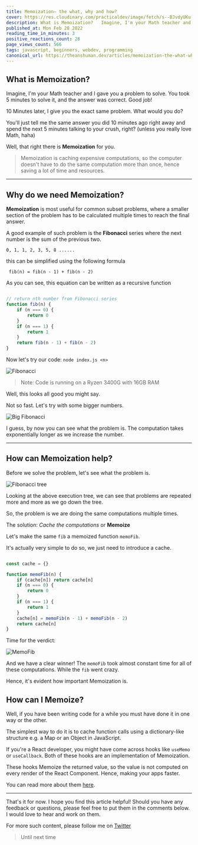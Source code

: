 ```yaml
---
title: Memoization— the what, why and how?
cover: https://res.cloudinary.com/practicaldev/image/fetch/s--BJvdyUKu--/c_imagga_scale,f_auto,fl_progressive,h_420,q_auto,w_1000/https://dev-to-uploads.s3.amazonaws.com/uploads/articles/b81fuwwy26s6n68pglko.png
description: What is Memoization?   Imagine, I'm your Math teacher and I gave you a problem to solve. You...
published_at: Mon Feb 28 2022
reading_time_in_minutes: 3
positive_reactions_count: 28
page_views_count: 566
tags: javascript, beginners, webdev, programming
canonical_url: https://theanshuman.dev/articles/memoization-the-what-why-and-how-3ccn
---
```




## What is Memoization?

Imagine, I'm your Math teacher and I gave you a problem to solve. You took 5 minutes to solve it, and the answer was correct. Good job!

10 Minutes later, I give you the exact same problem. What would you do?

You'll just tell me the same answer you did 10 minutes ago right away and spend the next 5 minutes talking to your crush, right? (unless you really love Math, haha)

Well, that right there is **Memoization** for you.

> Memoization is caching expensive computations, so the computer doesn't have to do the same computation more than once, hence saving a lot of time and resources.

---

## Why do we need Memoization?

**Memoization** is most useful for common subset problems, where a smaller section of the problem has to be calculated multiple times to reach the final answer.

A good example of such problem is the **Fibonacci** series where the next number is the sum of the previous two.

```
0, 1, 1, 2, 3, 5, 8 ......
```

this can be simplified using the following formula

```
 fib(n) = fib(n - 1) + fib(n - 2)
```
As you can see, this equation can be written as a recursive function

```ts

// return nth number from Fibonacci series
function fib(n) {
    if (n === 0) {
        return 0
    }
    if (n === 1) {
        return 1
    }
    return fib(n - 1) + fib(n - 2)
}

```

Now let's try our code: `node index.js <n>`

![Fibonacci](https://dev-to-uploads.s3.amazonaws.com/uploads/articles/2a02w61agkjkx8qfsqhd.png)

> Note: Code is running on a Ryzen 3400G with 16GB RAM

Well, this looks all good you might say.

Not so fast. Let's try with some bigger numbers.

![Big Fibonacci](https://dev-to-uploads.s3.amazonaws.com/uploads/articles/spcv60suiwk07dpjbs8c.png) 

I guess, by now you can see what the problem is. The computation takes exponentially longer as we increase the number. 

---

## How can Memoization help?

Before we solve the problem, let's see what the problem is.

![Fibonacci tree](https://dev-to-uploads.s3.amazonaws.com/uploads/articles/8gunyjgp5ot1uw5ijnu1.png)

Looking at the above execution tree, we can see that problems are repeated more and more as we go down the tree. 

So, the problem is we are doing the same computations multiple times.

The solution: _Cache the computations_ or **Memoize**

Let's make the same `fib` a memoized function `memoFib`.

It's actually very simple to do so, we just need to introduce a cache.

```ts

const cache = {}

function memoFib(n) {
    if (cache[n]) return cache[n]
    if (n === 0) {
        return 0
    }
    if (n === 1) {
        return 1
    }
    cache[n] = memoFib(n - 1) + memoFib(n - 2)
    return cache[n]
}

```

Time for the verdict:

![MemoFib](https://dev-to-uploads.s3.amazonaws.com/uploads/articles/fimq32krqqwfdexujz6x.png)

And we have a clear winner! The `memoFib` took almost constant time for all of these computations. While the `fib` went crazy.

Hence, it's evident how important Memoization is.
 

## How can I Memoize?

Well, if you have been writing code for a while you must have done it in one way or the other. 

The simplest way to do it is to cache function calls using a dictionary-like structure e.g. a Map or an Object in JavaScript.

If you're a React developer, you might have come across hooks like `useMemo` or `useCallback`. Both of these hooks are an implementation of Memoization. 

These hooks Memoize the returned value, so the value is not computed on every render of the React Component. Hence, making your apps faster.

You can read more about them [here](https://reactjs.org/docs/hooks-reference.html#usecallback).

---

That's it for now. I hope you find this article helpful! Should you have any feedback or questions, please feel free to put them in the comments below. I would love to hear and work on them.

For more such content, please follow me on [Twitter](https://twitter.com/sun_anshuman)

> Until next time

 
    